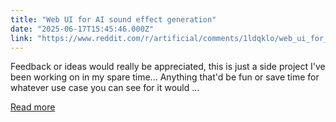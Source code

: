 ```yaml
---
title: "Web UI for AI sound effect generation"
date: "2025-06-17T15:45:46.000Z"
link: "https://www.reddit.com/r/artificial/comments/1ldqklo/web_ui_for_ai_sound_effect_generation/"
---
```


Feedback or ideas would really be appreciated, this is just a side project I've been working on in my spare time...
 Anything that'd be fun or save time for whatever use case you can see for it would ...

[Read more](https://www.reddit.com/r/artificial/comments/1ldqklo/web_ui_for_ai_sound_effect_generation/)
